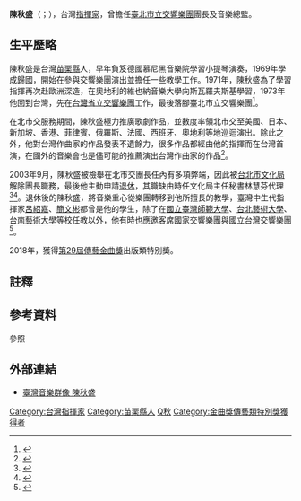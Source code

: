 '''陳秋盛'''（{{lang-en|Felix Chiu-Sen Chen}}；{{bd|1942年|7月9日|2018年|4月9日|catIdx=Chen}}），台灣[[指揮家|指揮家]]，曾擔任[[臺北市立交響樂團|臺北市立交響樂團]]團長及音樂總監。

== 生平歷略 ==
陳秋盛是台灣[[苗栗縣|苗栗縣]]人，早年負笈德國慕尼黑音樂院學習小提琴演奏，1969年學成歸國，開始在參與交響樂團演出並擔任一些教學工作。1971年，陳秋盛為了學習指揮再次赴歐洲深造，在奧地利的維也納音樂大學向斯瓦羅夫斯基學習，1973年他回到台灣，先在[[國立臺灣交響樂團|台灣省立交響樂團]]工作，最後落腳臺北市立交響樂團<ref>{{cite web|title=陈秋盛|url=http://www.bjwh.gov.cn/61/2006_4_13/3_61_7116_0_0_1144896484265.html|publisher=[[北京市|北京市]]文化局}}{{dead link|date=2018年5月 |bot=InternetArchiveBot |fix-attempted=yes }}</ref>。

在北市交服務期間，陳秋盛極力推廣歌劇作品，並數度率領北市交至美國、日本、新加坡、香港、菲律賓、俄羅斯、法國、西班牙、奧地利等地巡迴演出。除此之外，他對台灣作曲家的作品發表不遺餘力，很多作品都經由他的指揮而在台灣首演，在國外的音樂會也是儘可能的推薦演出台灣作曲家的作品<ref>{{cite web|title=陳秋盛簡介|url=http://www.ntso.gov.tw/performance/2006/95_06_26_ChenChiuSen.htm|publisher=[[國立臺灣交響樂團|國立臺灣交響樂團]]|deadurl=yes|archiveurl=https://web.archive.org/web/20120211184856/http://www.ntso.gov.tw/performance/2006/95_06_26_ChenChiuSen.htm|archivedate=2012-02-11}}</ref>。

2003年9月，陳秋盛被檢舉在北市交團長任內有多項弊端，因此被[[台北市文化局|台北市文化局]]解除團長職務，最後他主動申請[[退休|退休]]，其職缺由時任文化局主任秘書林慧芬代理<ref>{{cite news
| title     = 當了十七年團長 陳秋盛宣布退休
| url       = http://news.epochtimes.com/b5/3/9/30/n385137.htm
| publisher = [[大紀元時報|大紀元時報]]
| date      = 2003-09-30
}}</ref><ref>{{Cite news|url=https://news.tvbs.com.tw/life/399694|title=陳秋盛調職　文化局：弊案已遭移送|author=王淺秋|author2=廖廣賓|date=2003-09-29|accessdate=2022-01-22|agency=TVBS新聞網}}</ref>{{NoteTag|據了解，陳秋盛的撤職起因於北市交上業務的偽造文書、圖利等行為。記者楊金嚴報導：「政風處調查指出，該團執行DVD製作規畫機票案，在去年九月廿六日由團員以時間緊迫為由，洽請和該團關係密切的一家旅行社議價；議價時，旅行社夏姓董事長五次減價，每次減四百元，至第五次為四十七萬三千兩百元，不願再減；結果會計人員未依規定索回底價表，反離開標場約十分鐘，交陳秋盛更改底價，後來以四十七萬三千兩百元決標，整個過程在場人員皆目睹。另外，去年十月二日，該團為團外人員韓黛玲購買兩張至歐洲的商務艙機票，至歐洲談DVD製作事宜，回國後該案無疾而終。市交原簽標機費用八萬五千元，後將金額提高至四十七萬五千四百元，在議價時，陳配合旅行社夏姓董事長要求，以該旅行社四十萬元三千兩百元決標。政風處調閱審計處資料，發現機票透過東南旅行社向英國航空購買，經行文英航代理旅行社釐清，發現來回四張機票是遭偽造，因全案無疾而終，會計人員不敢付款，陳後來直接要求工作人員付款，因此認為陳有勾結旅行社詐領公款之嫌。政風處也發現，該團今年辦理母親節音樂節時，有承辦人指稱經過訪價，會中使用的花束價格約在三至四萬元之譜，但毛姓承包商報價八萬元，陳要求考量市價標準，後來仍以八萬元付給包商；七月底，毛姓包商出任陳的新任祕書，政風處認為兩人關係密切，有圖利承包商之嫌。議員陳孋輝也接到檢舉，指陳秋盛由八十八年起，在辦理市交演奏、研究推廣等業務，都以「時間急迫」，前後有一百零四件招標案，金額四千五百多萬元，採限制性招標。由於這些標案幾乎都由陳秋盛一人決定，陳孋輝質疑市府整個管理過程有問題，政風處也正清查這些案子有無弊端。」<ref>{{Cite web|title=國立台灣交響樂團 運作權生糾紛|url=http://suona.com/forum/forum_posts.asp?TID=3307|access-date=2022-01-22|author=孫心裁|date=2003-12-03|archive-url=https://web.archive.org/web/20220121215918/http://suona.com/forum/forum_posts.asp?TID=3307|archive-date=2022-01-21}}</ref>陳秋盛於2006年表示，自己是被逼退，所謂的採購弊端也與他無關。相關說法遭到時任文化局長廖咸浩與主任秘書林慧芬的否認<ref>{{Cite news|url=https://news.ltn.com.tw/news/focus/paper/102910|title=涉弊被逼退 陳秋盛控訴馬英九不公|author=李欣芳|date=2006-11-20|accessdate=2022-01-22|agency=自由時報}}</ref>。}}。退休後的陳秋盛，將音樂重心從樂團轉移到他所擅長的教學，臺灣中生代指揮家[[呂紹嘉|呂紹嘉]]、[[簡文彬|簡文彬]]都曾是他的學生，除了在[[國立臺灣師範大學|國立臺灣師範大學]]、[[台北藝術大學|台北藝術大學]]、[[台南藝術大學|台南藝術大學]]等校任教以外，他有時也應邀客席國家交響樂團與國立台灣交響樂團<ref>{{cite news|title=培養南藝大音樂奇才－指揮家陳秋盛 婉拒於上海音樂院任課|url=http://www.libertytimes.com.tw/2007/new/jul/11/today-art2.htm|publisher=[[自由時報|自由時報]]|date=2007年7月11日|deadurl=yes|archiveurl=https://web.archive.org/web/20110517132811/http://www.libertytimes.com.tw/2007/new/jul/11/today-art2.htm|archivedate=2011年5月17日}}</ref>。

2018年，獲得[[第29屆傳藝金曲獎|第29屆傳藝金曲獎]]出版類特別獎。

== 註釋 ==
{{NoteFoot}}

== 參考資料 ==
;參照
{{reflist}}

== 外部連結 ==
* [http://musiciantw.ncfta.gov.tw/list.aspx?c=&p=M123 臺灣音樂群像 陳秋盛]


{{金曲獎特別貢獻獎}}
{{authority control}}

[[Category:台灣指揮家|Category:台灣指揮家]]
[[Category:苗栗縣人|Category:苗栗縣人]]
[[Category:陳姓|Q秋]]
[[Category:金曲獎傳藝類特別獎獲得者|Category:金曲獎傳藝類特別獎獲得者]]